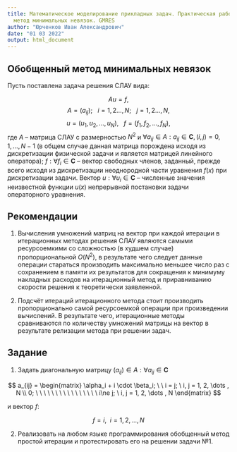 ```yaml
---
title: Математическое моделирование прикладных задач. Практическая работа №5. Обобщенный
  метод минимальных невязок. GMRES
author: "Юрченков Иван Александрович"
date: "01 03 2022"
output: html_document
---
```


## Обобщенный метод минимальных невязок

Пусть поставлена задача решения СЛАУ вида:

$$
    A u = f,
$$
$$
    A = (a_{ij}); \ \ \ i = {1, 2 \dots, N}; \ \ \ j = {1, 2 \dots, N},
$$
$$
    u = (u_1, u_2, \dots, u_N),\ \ \ f = (f_1, f_2, \dots, f_N),
$$
где $A$ -- матрица СЛАУ с размерностью $N^2$ и $\forall a_{ij} \in A: a_{ij} \in \mathbf{C}, (i, j) = 0, 1, \dots, N-1$ (в общем случае данная матрица порождена исходя из дискретизации физической задачи и является матрицей линейного оператора); $f: \forall f_i \in \mathbf{C}$ -- вектор свободных членов, заданный, прежде всего исходя из дискретизации неоднородной части уравнения $f(x)$ при дискретизации задачи. Вектор $u: \forall u_i \in \mathbf{C}$ -- численные значения неизвестной функции $u(x)$ непрерывной постановки задачи операторного уравнения. 




## Рекомендации

1. Вычисления умножений матриц на вектор при каждой итерации в итерационных методах решения СЛАУ являются самыми ресурсоемкими со сложностью (в худшем случае) пропорциональной $O(N^2)$, в результате чего следует данные операции стараться производить максимально меньшее число раз с сохранением в памяти их результатов для сокращения к минимуму накладных расходов на итерационный метод и приравниванию скорости решения к теоретически заявленной.

2. Подсчёт итераций итерационного метода стоит производить пропорционально самой ресурсоемкой операции при произведении вычислений. В результате чего, итерационные методы сравниваются по количеству умножений матрицы на вектор в результате релизации метода при решении задач.


## Задание

1. Задать диагональную матрицу $(a_{ij}) \in A: \forall a_{ij} \in \mathbf{C}$ 

$$
    a_{ij} = \begin{matrix} \alpha_i + i \cdot \beta_i; \ \  i = j; \ i, j = 1, 2, \dots , N \\
                            0; \ \ \ \ \ \ \ \ \ \ \ \ \ \ \ \ i\ne j; \ i, j = 1, 2, \dots , N  \end{matrix}
$$

и вектор $f$:

$$
    f = i, \ \ i = 1, 2, \dots, N
$$

2. Реализовать на любом языке программирования обобщенный метод простой итерации и протестировать его на решении задачи №1.
